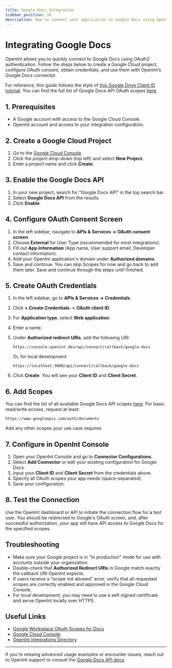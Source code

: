 ```yaml
---
title: Google Docs Integration
sidebar_position: 10
description: How to connect your application to Google Docs using OpenInt.
---
```



# Integrating Google Docs

OpenInt allows you to quickly connect to Google Docs using OAuth2 authentication. Follow the steps below to create a Google Cloud project, configure OAuth consent, obtain credentials, and use them with OpenInt’s Google Docs connector.

<Callout type="info">
For reference, this guide follows the style of <a href="https://www.2brightsparks.com/resources/articles/gdriveclientid.html" target="_blank">this Google Drive Client ID tutorial</a>. You can find the full list of Google Docs API OAuth scopes <a href="https://developers.google.com/workspace/docs/api/auth" target="_blank">here</a>.
</Callout>

## 1. Prerequisites

- A Google account with access to the Google Cloud Console.
- OpenInt account and access to your integration configuration.

## 2. Create a Google Cloud Project

1. Go to the [Google Cloud Console](https://console.cloud.google.com/).
2. Click the project drop-down (top left) and select **New Project**.
3. Enter a project name and click **Create**.

## 3. Enable the Google Docs API

1. In your new project, search for “Google Docs API” in the top search bar.
2. Select **Google Docs API** from the results.
3. Click **Enable**.

## 4. Configure OAuth Consent Screen

1. In the left sidebar, navigate to **APIs & Services → OAuth consent screen**.
2. Choose **External** for User Type (recommended for most integrations).
3. Fill out **App Information** (App name, User support email, Developer contact information).
4. Add your OpenInt application's domain under **Authorized domains**.
5. Save and continue. You can skip Scopes for now and go back to add them later. Save and continue through the steps until finished.

## 5. Create OAuth Credentials

1. In the left sidebar, go to **APIs & Services → Credentials**.
2. Click **+ Create Credentials** → **OAuth client ID**.
3. For **Application type**, select **Web application**.
4. Enter a name.
5. Under **Authorized redirect URIs**, add the following URI:

   ```
   https://console.openint.dev/api/connect/callback/google-docs
   ```
   Or, for local development:
   ```
   https://localhost:3000/api/connect/callback/google-docs
   ```

6. Click **Create**. You will see your **Client ID** and **Client Secret**.

## 6. Add Scopes

You can find the list of all available Google Docs API scopes [here](https://developers.google.com/workspace/docs/api/auth). For basic read/write access, request at least:

```
https://www.googleapis.com/auth/documents
```

Add any other scopes your use case requires.

## 7. Configure in OpenInt Console

1. Open your OpenInt Console and go to **Connector Configurations**.
2. Select **Add Connector** or edit your existing configuration for Google Docs.
3. Input your **Client ID** and **Client Secret** from the credentials above.
4. Specify all OAuth scopes your app needs (space-separated).
5. Save your configuration.

## 8. Test the Connection

Use the OpenInt dashboard or API to initiate the connection flow for a test user. You should be redirected to Google's OAuth screen, and, after successful authorization, your app will have API access to Google Docs for the specified scopes.

## Troubleshooting

- Make sure your Google project is in "In production" mode for use with accounts outside your organization.
- Double-check that **Authorized Redirect URIs** in Google match exactly the callback URI OpenInt expects.
- If users receive a “scope not allowed” error, verify that all requested scopes are correctly enabled and approved in the Google Cloud Console.
- For local development, you may need to use a self-signed certificate and serve OpenInt locally over HTTPS.

## Useful Links

- [Google Workspace OAuth Scopes for Docs](https://developers.google.com/workspace/docs/api/auth)
- [Google Cloud Console](https://console.cloud.google.com/)
- [OpenInt Integrations Directory](/getting-started/integrations)

---

If you're missing advanced usage examples or encounter issues, reach out to OpenInt support or consult the [Google Docs API docs](https://developers.google.com/docs/api/reference/rest).
